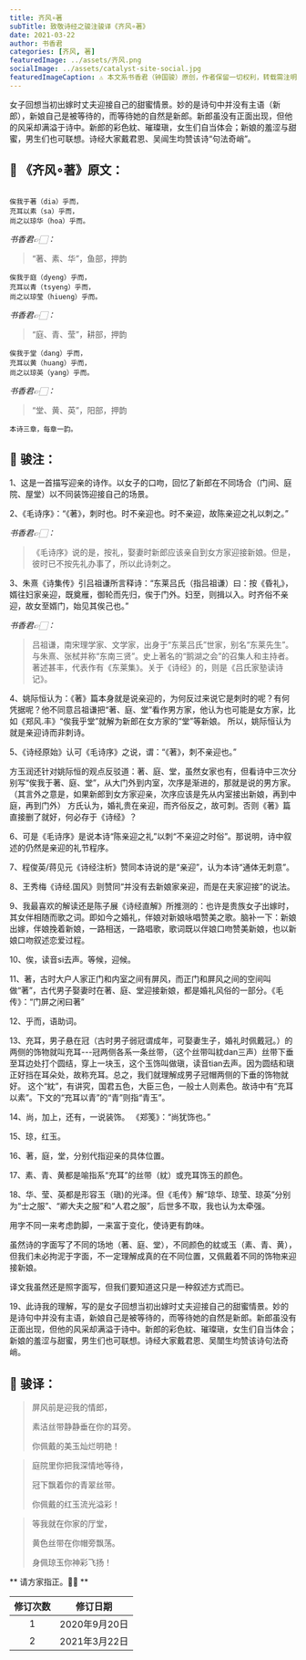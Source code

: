 ```yaml
---
title: 齐风∘著
subTitle: 致敬诗经之骏注骏译《齐风∘著》 
date: 2021-03-22 
author: 书香君
categories: [齐风, 著]
featuredImage: ../assets/齐风.png
socialImage: ../assets/catalyst-site-social.jpg
featuredImageCaption: ⚠️️ 本文系书香君（钟国骏）原创，作者保留一切权利，转载需注明出处。
---
```


女子回想当初出嫁时丈夫迎接自己的甜蜜情景。妙的是诗句中并没有主语（新郎），新娘自己是被等待的，而等待她的自然是新郎。新郎虽没有正面出现，但他的风采却满溢于诗中。新郎的彩色紞、璀璨瑱，女生们自当体会；新娘的羞涩与甜蜜，男生们也可联想。诗经大家戴君恩、吴闿生均赞该诗“句法奇峭”。

## 🌼 《齐风∘著》原文：
```

俟我于著（dia）乎而，
充耳以素（sa）乎而，
尚之以琼华（hoa）乎而。

```
*书香君👉🏻：* 

> “著、素、华”，鱼部，押韵

```
俟我于庭（dyeng）乎而，
充耳以青（tsyeng）乎而，
尚之以琼莹（hiueng）乎而。

```
*书香君👉🏻：* 

> “庭、青、莹”，耕部，押韵

```
俟我于堂（dang）乎而，
充耳以黄（huang）乎而，
尚之以琼英（yang）乎而。

```
*书香君👉🏻：* 

> “堂、黄、英”，阳部，押韵

```
本诗三章，每章一韵。

```
## 🍁️ 骏注：

1、这是一首描写迎亲的诗作。以女子的口吻，回忆了新郎在不同场合（门间、庭院、屋堂）以不同装饰迎接自己的场景。

2、《毛诗序》：“《著》，刺时也。时不亲迎也。时不亲迎，故陈亲迎之礼以刺之。”

*书香君👉🏻：* 

> 《毛诗序》说的是，按礼，娶妻时新郎应该亲自到女方家迎接新娘。但是，彼时已不按先礼办事了，所以此诗刺之。

3、朱熹《诗集传》引吕祖谦所言释诗：“东莱吕氏（指吕祖谦）曰：按《昏礼》，婿往妇家亲迎，既奠雁，御轮而先归，俟于门外。妇至，则揖以入。时齐俗不亲迎，故女至婿门，始见其俟己也。”

*书香君👉🏻：* 

> 吕祖谦，南宋理学家、文学家，出身于“东莱吕氏”世家，别名“东莱先生”。与朱熹、张栻并称“东南三贤”。史上著名的“鹅湖之会”的召集人和主持者。著述甚丰，代表作有《东莱集》。关于《诗经》的，则是《吕氏家塾读诗记》。

4、姚际恒认为：《著》篇本身就是说亲迎的，为何反过来说它是刺时的呢？有何凭据呢？他不同意吕祖谦把“著、庭、堂”看作男方家，他认为也可能是女方家，比如《郑风.丰》“俟我乎堂”就解为新郎在女方家的“堂”等新娘。
所以，姚际恒认为就是亲迎诗而非刺诗。

5、《诗经原始》认可《毛诗序》之说，谓：“《著》，刺不亲迎也。”

方玉润还针对姚际恒的观点反驳道：著、庭、堂，虽然女家也有，但看诗中三次分别写“俟我于著、庭、堂”，从大门外到内室，次序是渐进的，那就是说的男方家。（其言外之意是，如果新郎到女方家迎亲，次序应该是先从内室接出新娘，再到中庭，再到门外）
方氏认为，婚礼贵在亲迎，而齐俗反之，故可刺。否则《著》篇直接删了就好，何必存于《诗经》？

6、可是《毛诗序》是说本诗“陈亲迎之礼”以刺“不亲迎之时俗”。那说明，诗中叙述的仍然是亲迎的礼节程序。

7、程俊英/蒋见元《诗经注析》赞同本诗说的是“亲迎”，认为本诗“通体无刺意”。

8、王秀梅《诗经.国风》则赞同“并没有去新娘家亲迎，而是在夫家迎接”的说法。

9、我最喜欢的解读还是陈子展《诗经直解》所推测的：也许是贵族女子出嫁时，其女伴相随而歌之词。即如今之婚礼，伴娘对新娘咏唱赞美之歌。脑补一下：新娘出嫁，伴娘挽着新娘，一路相送，一路唱歌，歌词既以伴娘口吻赞美新娘，也以新娘口吻叙述恋爱过程。

10、俟，读音si去声。等候，迎候。

11、著，古时大户人家正门和内室之间有屏风，而正门和屏风之间的空间叫做“著”，古代男子娶妻时在著、庭、堂迎接新娘，都是婚礼风俗的一部分。《毛传》：“门屏之闲曰著”

12、乎而，语助词。

13、充耳，男子悬在冠（古时男子弱冠谓成年，可娶妻生子，婚礼时佩戴冠。）的两侧的饰物就叫充耳---冠两侧各系一条丝带，（这个丝带叫紞dan三声）丝带下垂至耳边处打个圆结，穿上一块玉，这个玉饰叫做瑱，读音tian去声。因为圆结和瑱正好挡在耳朵处，故称充耳。总之，我们就理解成男子冠帽两侧的下垂的饰物就好。
这个“紞”，有讲究，国君五色，大臣三色，一般士人则素色。故诗中有“充耳以素”。下文的“充耳以青”的“青”则指“青玉”。

14、尚，加上，还有，一说装饰。 《郑笺》：“尚犹饰也。”

15、琼，红玉。

16、著，庭，堂，分别代指迎亲的具体位置。

17、素、青、黄都是喻指系“充耳”的丝带（紞）或充耳饰玉的颜色。

18、华、莹、英都是形容玉（瑱)的光泽。但《毛传》解“琼华、琼莹、琼英”分别为“士之服”、“卿大夫之服”和“人君之服”，后世多不取，我也认为太牵强。

用字不同一来考虑韵脚，一来富于变化，使诗更有韵味。

虽然诗的字面写了不同的场地（著、庭、堂），不同颜色的紞或玉（素、青、黄），但我们未必拘泥于字面，不一定理解成真的在不同位置，又佩戴着不同的饰物来迎接新娘。

译文我虽然还是照字面写，但我们要知道这只是一种叙述方式而已。

19、此诗我的理解，写的是女子回想当初出嫁时丈夫迎接自己的甜蜜情景。妙的是诗句中并没有主语，新娘自己是被等待的，而等待她的自然是新郎。新郎虽没有正面出现，但他的风采却满溢于诗中。新郎的彩色紞、璀璨瑱，女生们自当体会；新娘的羞涩与甜蜜，男生们也可联想。诗经大家戴君恩、吴闓生均赞该诗句法奇峭。

## 🍁️ 骏译：

> 屏风前是迎我的情郎，
> 
> 素洁丝带静静垂在你的耳旁。
> 
> 你佩戴的美玉灿烂明艳！

> 庭院里你把我深情地等待，
> 
> 冠下飘着你的青翠丝带。
> 
> 你佩戴的红玉流光溢彩！

> 等我就在你家的厅堂，
> 
> 黄色丝带在你帽旁飘荡。
> 
> 身佩琼玉你神彩飞扬！

** 请方家指正。🙏🏻 **

| 修订次数      | 修订日期 | 
|   :----: |    :----:   | 
| 1    | 2020年9月20日       | 
| 2    | 2021年3月22日       | 
